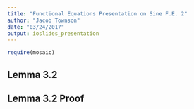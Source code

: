 ```yaml
---
title: "Functional Equations Presentation on Sine F.E. 2"
author: "Jacob Townson"
date: "03/24/2017"
output: ioslides_presentation
---
```

  
```r
require(mosaic)
```

## Lemma 3.2
<div class="blue2">



</div>







## Lemma 3.2 Proof
<div class="blue2">



</div>

